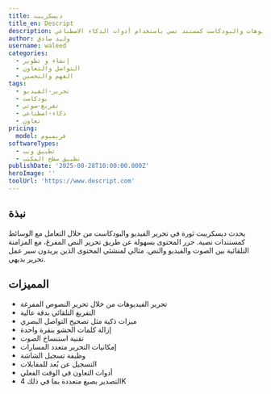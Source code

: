 ```yaml
---
title: ديسكريبت
title_en: Descript
description: حرر الفيديوهات والبودكاست كمستند نصي باستخدام أدوات الذكاء الاصطناعي
author: وليد صادق
username: waleed
categories:
  - إنشاء و تطوير
  - التواصل والتعاون
  - الفهم والتحسين
tags:
  - تحرير-الفيديو
  - بودكاست
  - تفريغ-صوتي
  - ذكاء-اصطناعي
  - تعاون
pricing:
  model: فريميوم
softwareTypes:
  - تطبيق ويب
  - تطبيق سطح المكتب
publishDate: '2025-08-28T10:00:00.000Z'
heroImage: ''
toolUrl: 'https://www.descript.com'
---
```

## نبذة
يحدث ديسكريبت ثورة في تحرير الفيديو والبودكاست من خلال التعامل مع الوسائط كمستندات نصية. حرر المحتوى بسهولة عن طريق تحرير النص المفرغ، مع المزامنة التلقائية بين الصوت والفيديو والنص. مثالي لمنشئي المحتوى الذين يريدون سير عمل تحرير بديهي.

## المميزات
- تحرير الفيديوهات من خلال تحرير النصوص المفرغة
- التفريغ التلقائي بدقة عالية
- ميزات ذكية مثل تصحيح التواصل البصري
- إزالة كلمات الحشو بنقرة واحدة
- تقنية استنساخ الصوت
- إمكانيات التحرير متعدد المسارات
- وظيفة تسجيل الشاشة
- التسجيل عن بُعد للمقابلات
- أدوات التعاون في الوقت الفعلي
- التصدير بصيغ متعددة بما في ذلك 4K
